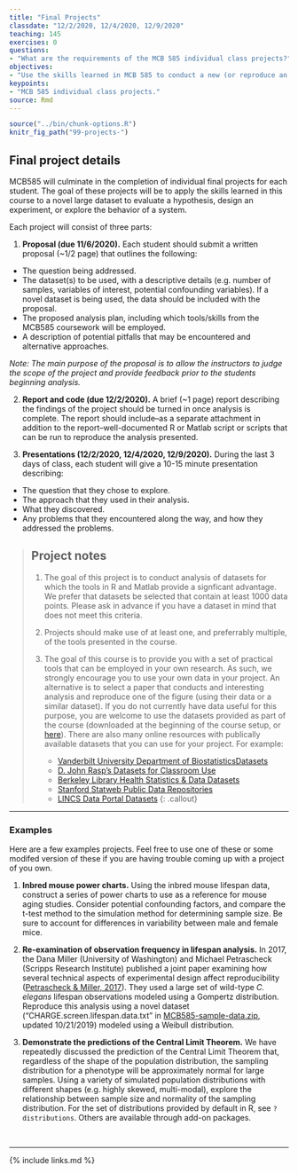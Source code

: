 ```yaml
---
title: "Final Projects"
classdate: "12/2/2020, 12/4/2020, 12/9/2020"
teaching: 145
exercises: 0
questions:
- "What are the requirements of the MCB 585 individual class projects?"
objectives:
- "Use the skills learned in MCB 585 to conduct a new (or reproduce an old) analysis on a large dataset."
keypoints:
- "MCB 585 individual class projects."
source: Rmd
---
```


```r
source("../bin/chunk-options.R")
knitr_fig_path("99-projects-")
```

## Final project details

MCB585 will culminate in the completion of individual final projects for each student. The goal of these projects will be to apply the skills learned in this course to a novel large dataset to evaluate a hypothesis, design an experiment, or explore the behavior of a system.

Each project will consist of three parts:

1. **Proposal (due 11/6/2020).** Each student should submit a written proposal (~1/2 page) that outlines the following:
 + The question being addressed. 
 + The dataset(s) to be used, with a descriptive details (e.g. number of samples, variables of interest, potential confounding variables). If a novel dataset is being used, the data should be included with the proposal.
 + The proposed analysis plan, including which tools/skills from the MCB585 coursework will be employed.
 + A description of potential pitfalls that may be encountered and alternative approaches.
 
| *Note: The main purpose of the proposal is to allow the instructors to judge the scope of the project and provide feedback prior to the students beginning analysis.*

2. **Report and code (due 12/2/2020).** A brief (~1 page) report describing the findings of the project should be turned in once analysis is complete. The report should include--as a separate attachment in addition to the report--well-documented R or Matlab script or scripts that can be run to reproduce the analysis presented.

3. **Presentations (12/2/2020, 12/4/2020, 12/9/2020).** During the last 3 days of class, each student will give a 10-15 minute presentation describing:
 + The question that they chose to explore.
 + The approach that they used in their analysis.
 + What they discovered.
 + Any problems that they encountered along the way, and how they addressed the problems.

> ## Project notes
> 
> 1. The goal of this project is to conduct analysis of datasets for which the tools
> in R and Matlab provide a signficant advantage. We prefer that datasets be selected
> that contain at least 1000 data points. Please ask in advance if you have a dataset
> in mind that does not meet this criteria.
> 
> 2. Projects should make use of at least one, and preferrably multiple, of the tools
> presented in the course.
> 
> 3. The goal of this course is to provide you with a set of practical tools that can
> be employed in your own research. As such, we strongly encourage you to use your own
> data in your project. An alternative is to select a paper that conducts and
> interesting analysis and reproduce one of the figure (using their data or a similar
> dataset). If you do not currently have data useful for this purpose, you
> are welcome to use the datasets provided as part of the course (downloaded at the 
> beginning of the course setup, or 
> [here]({{ page.root }}/data/MCB585-sample-data.zip)). There are also many online
> resources with publically available datasets that you can use for your project. For 
> example:
>    + [Vanderbilt University Department of BiostatisticsDatasets](http://biostat.mc.vanderbilt.edu/wiki/Main/DataSets)
>    + [D. John Rasp's Datasets for Classroom Use](https://www2.stetson.edu/~jrasp/data.htm)
>    + [Berkeley Library Health Statistics & Data Datasets](https://guides.lib.berkeley.edu/publichealth/healthstatistics/rawdata)
>    + [Stanford Statweb Public Data Repositories](http://statweb.stanford.edu/~sabatti/data.html)
>    + [LINCS Data Portal Datasets](http://lincsportal.ccs.miami.edu/datasets/)
{: .callout}

***
### Examples

Here are a few examples projects. Feel free to use one of these or some modifed version of these if you are having trouble coming up with a project of you own.

1. **Inbred mouse power charts.** Using the inbred mouse lifespan data, construct a series of power charts to use as a reference for mouse aging studies. Consider potential confounding factors, and compare the t-test method to the simulation method for determining sample size. Be sure to account for differences in variability between male and female mice.

2. **Re-examination of observation frequency in lifespan analysis.** In 2017, the Dana Miller (University of Washington) and Michael Petrascheck (Scripps Research Institute) published a joint paper examining how several technical aspects of experimental design affect reproducibility ([Petrascheck & Miller, 2017](https://www.ncbi.nlm.nih.gov/pubmed/28713422)). They used a large set of wild-type *C. elegans* lifespan observations modeled using a Gompertz distribution. Reproduce this analysis using a novel dataset ("CHARGE.screen.lifespan.data.txt" in [MCB585-sample-data.zip]({{ page.root }}/data/MCB585-sample-data.zip), updated 10/21/2019) modeled using a Weibull distribution.

3. **Demonstrate the predictions of the Central Limit Theorem.** We have repeatedly discussed the prediction of the Central Limit Theorem that, regardless of the shape of the population distribution, the sampling distribution for a phenotype will be approximately normal for large samples. Using a variety of simulated population distributions with different shapes (e.g. highly skewed, multi-modal), explore the relationship between sample size and normality of the sampling distribution. For the set of distributions provided by default in R, see `?distributions`. Others are available through add-on packages. 

&nbsp;

***

{% include links.md %}